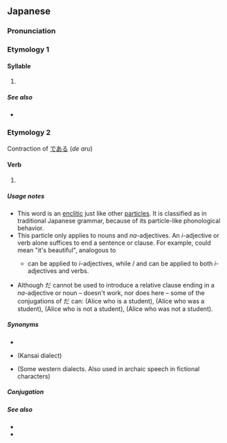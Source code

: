 {{character info/new}}
{{also|た|Appendix:Variations of "da"}}
==Japanese==
{{stroke order|strokes=6}}

===Pronunciation===
{{ja-pron}}

===Etymology 1===
{{Hira-dakuten|た|ta}}

====Syllable====
{{ja-syllable}}

# {{ja-kana-def}}

=====See also=====
* {{list:Hiragana/ja}}

===Etymology 2===
Contraction of [[で]][[ある]] (''de aru'')

====Verb====
{{ja-pos|aux}}

# {{n-g|A particle used when a sentence has a [[nominal]] as its [[predicate]], usually but not always equal to the English verb "to be".}}
#: {{ja-usex|私 は 学%生 '''です'''。|わたし は がく%せい '''です'''。|I '''am''' a student.}}
#: {{ja-usex|汚%物 は 消%毒 '''だ'''。|お%ぶつ は しょう%どく '''だ'''。|The filth should be disinfected.}}
#: {{ja-usex|おかわり '''だ'''。|おかわり '''だ'''。|(Of a second helping) one more please.}}
#: {{ja-usex|冬休みは明日から'''だ'''。|ふゆ%やすみ は あした から '''だ'''。|Winter vacation '''is''' from tomorrow. (Winter vacation starts from tomorrow.)}}
#: {{ja-usex|トイレ は どこ '''です'''か？|Where '''is''' the toilet?}}
#: {{ja-usex|売り場は一%階'''です'''か、二%階'''です'''か？|うりば は いっ%かい '''です'''か、に%かい '''です'''か？|'''Is''' the counter on the first floor or the second floor?}}

=====Usage notes=====
* This word is an [[enclitic]] just like other [[particle]]s. It is classified as {{l|ja|[[助動詞]]|tr=jodōshi}} in traditional Japanese grammar, because of its particle-like phonological behavior.
* This particle only applies to nouns and ''na''-adjectives. An ''i''-adjective or verb alone suffices to end a sentence or clause. For example, {{m|ja|美しい|tr=Utsukushii}} could mean "it's beautiful", analogous to {{m|ja|[[綺麗]]'''だ'''|tr=Kirei da|t=It's pretty.}}
** {{m|ja|です|tr=desu}} can be applied to ''i''-adjectives, while {{m|ja|だろう|tr=darō}}/{{m|ja|でしょう|tr=deshō}} and {{m|ja|なら|tr=nara}} can be applied to both ''i''-adjectives and verbs.
* Although だ cannot be used to introduce a relative clause ending in a ''na''-adjective or noun – {{m|ja|[[学生]]'''だ'''[[アリス]]}} doesn't work, nor does {{m|ja|です}} here – some of the conjugations of だ can: {{m|ja|[[学生]][[である]][[アリス]]}} (Alice who is a student), {{m|ja|[[学生]][[だった]]/[[であった]][[アリス]]}} (Alice who was a student), {{m|ja|[[学生]][[ではない]]/[[じゃない]][[アリス]]}} (Alice who is not a student), {{m|ja|[[学生]][[ではなかった]]/[[じゃなかった]][[アリス]]}} (Alice who was not a student).

=====Synonyms=====
* {{l|ja|である}}
* {{l|ja|や}} (Kansai dialect)
* {{l|ja|じゃ}} (Some western dialects. Also used in archaic speech in fictional characters)

=====Conjugation=====
{{ja-verbconj|だ||では|de wa||で|de||だ|da||である|de aru||なら<br>であれ|nara<br>de are||-|-||-|-||-|-||-|-||だろう|darō||ではない<br>じゃない&sup1;|de wa nai<br>ja nai&sup1;||ではなくて<br>じゃなくて&sup1;|de wa nakute<br>ja nakute&sup1;||[[です]]|desu||だった|datta||で|de||ならば<br>であれば|naraba<br>de areba|<small>&sup1; Colloquial contraction</small>}}

=====See also=====
* {{l|ja|です|tr=''desu''}}
* {{l|ja|ございます|tr=''gozaimasu''}}